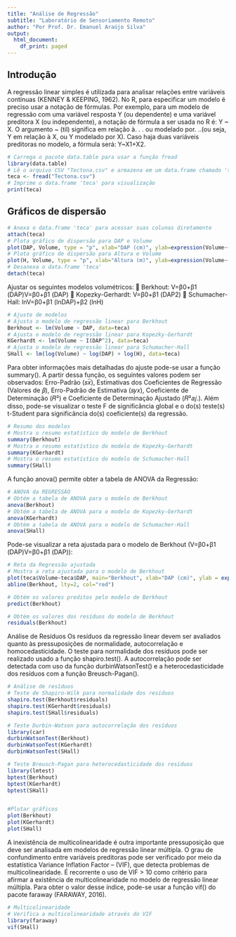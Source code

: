 ```yaml
---
title: "Análise de Regressão"
subtitle: "Laboratório de Sensoriamento Remoto"
author: "Por Prof. Dr. Emanuel Araújo Silva"
output:
  html_document:
    df_print: paged
---
```


## Introdução

A regressão linear simples é utilizada para analisar relações entre variáveis contínuas (KENNEY & KEEPING, 1962). No R, para especificar um modelo é preciso usar a notação de fórmulas. Por exemplo, para um modelo de regressão com uma variável resposta Y (ou dependente) e uma variável preditora X (ou independente), a notação de fórmula a ser usada no R é: Y ~ X. O argumento ~ (til) significa em relação à. . . ou modelado por. ..(ou seja, Y em relação à X, ou Y modelado por X). Caso haja duas variáveis preditoras no modelo, a fórmula será: Y~X1+X2.
```r
# Carrega o pacote data.table para usar a função fread
library(data.table)
# Lê o arquivo CSV "Tectona.csv" e armazena em um data.frame chamado 'teca'
teca <- fread("Tectona.csv")
# Imprime o data.frame 'teca' para visualização
print(teca)
````

## Gráficos de dispersão
```r
# Anexa o data.frame 'teca' para acessar suas colunas diretamente
attach(teca)
# Plota gráfico de dispersão para DAP e Volume
plot(DAP, Volume, type = "p", xlab="DAP (cm)", ylab=expression(Volume~(m^3)))
# Plota gráfico de dispersão para Altura e Volume
plot(H, Volume, type = "p", xlab="Altura (m)", ylab=expression(Volume~(m^3)))
# Desanexa o data.frame 'teca'
detach(teca)
````

Ajustar os seguintes modelos volumétricos:
 Berkhout: V=β0+β1 (DAP)V=β0+β1 (DAP)
 Kopezky-Gerhardt: V=β0+β1 (DAP2)
 Schumacher-Hall: lnV=β0+β1 (lnDAP)+β2 (lnH)
```r
# Ajuste de modelos
# Ajusta o modelo de regressão linear para Berkhout
Berkhout <- lm(Volume ~ DAP, data=teca)
# Ajusta o modelo de regressão linear para Kopezky-Gerhardt
KGerhardt <- lm(Volume ~ I(DAP^2), data=teca)
# Ajusta o modelo de regressão linear para Schumacher-Hall
SHall <- lm(log(Volume) ~ log(DAP) + log(H), data=teca)
````

Para obter informações mais detalhadas do ajuste pode-se usar a função summary(). A partir dessa função, os seguintes valores podem ser observados: Erro-Padrão (𝑠𝑥̅), Estimativas dos Coeficientes de Regressão (Valores de 𝛽), Erro-Padrão de Estimativa (𝑠𝑦𝑥), Coeficiente de Determinação (𝑅²) e Coeficiente de Determinação Ajustado (𝑅²𝑎𝑗.). Além disso, pode-se visualizar o teste F de significância global e o do(s) teste(s) t-Student para significância do(s) coeficiente(s) da regressão.
```r
# Resumo dos modelos
# Mostra o resumo estatístico do modelo de Berkhout
summary(Berkhout)
# Mostra o resumo estatístico do modelo de Kopezky-Gerhardt
summary(KGerhardt)
# Mostra o resumo estatístico do modelo de Schumacher-Hall
summary(SHall)
````

A função anova() permite obter a tabela de ANOVA da Regressão:
```r
# ANOVA da REGRESSÃO
# Obtém a tabela de ANOVA para o modelo de Berkhout
anova(Berkhout)
# Obtém a tabela de ANOVA para o modelo de Kopezky-Gerhardt
anova(KGerhardt)
# Obtém a tabela de ANOVA para o modelo de Schumacher-Hall
anova(SHall)
````

Pode-se visualizar a reta ajustada para o modelo de Berkhout (V=β0+β1 (DAP)V=β0+β1 (DAP)):
```r
# Reta da Regressão ajustada
# Mostra a reta ajustada para o modelo de Berkhout
plot(teca$Volume~teca$DAP, main="Berkhout", xlab="DAP (cm)", ylab = expression(Volume~(m^3)))
abline(Berkhout, lty=2, col="red")

# Obtém os valores preditos pelo modelo de Berkhout
predict(Berkhout)

# Obtém os valores dos resíduos do modelo de Berkhout
residuals(Berkhout)
````


Análise de Resíduos
Os resíduos da regressão linear devem ser avaliados quanto às pressuposições de normalidade, autocorrelação e homocedasticidade. O teste para normalidade dos resíduos pode ser realizado usado a função shapiro.test(). A autocorrelação pode ser detectada com uso da função durbinWatsonTest() e a heterocedasticidade dos resíduos com a função Breusch-Pagan().
```r
# Análise de resíduos
# Teste de Shapiro-Wilk para normalidade dos resíduos
shapiro.test(Berkhout$residuals)
shapiro.test(KGerhardt$residuals)
shapiro.test(SHall$residuals)

# Teste Durbin-Watson para autocorrelação dos resíduos
library(car)
durbinWatsonTest(Berkhout)
durbinWatsonTest(KGerhardt)
durbinWatsonTest(SHall)

# Teste Breusch-Pagan para heterocedasticidade dos resíduos
library(lmtest)
bptest(Berkhout)
bptest(KGerhardt)
bptest(SHall)


#Plotar gráficos
plot(Berkhout)
plot(KGerhardt)
plot(SHall)
````


A inexistência de multicolinearidade é outra importante pressuposição que deve ser analisada em modelos de regressão linear múltipla. O grau de confundimento entre variáveis preditoras pode ser verificado por meio da estatística Variance Inflation Factor – (VIF), que detecta problemas de multicolinearidade. É recorrente o uso de VIF > 10 como critério para afirmar a existência de multicolinearidade no modelo de regressão linear múltipla. Para obter o valor desse índice, pode-se usar a função vif() do pacote faraway (FARAWAY, 2016).
```r
# Multicolinearidade
# Verifica a multicolinearidade através do VIF
library(faraway)
vif(SHall)
````

